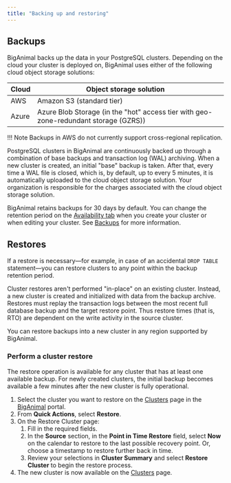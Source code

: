 ```yaml
---
title: "Backing up and restoring"
---
```


## Backups 

BigAnimal backs up the data in your PostgreSQL clusters. Depending on the cloud your cluster is deployed on, BigAnimal uses either of the following cloud object storage solutions:

| Cloud | Object storage solution                                                        |   |
|----------------------------|--------------------------------------------------------------------------------------|---|
| AWS                      | Amazon S3  (standard tier)                                                                          |   |
| Azure                        | Azure Blob Storage (in the "hot" access tier with geo-zone-redundant storage (GZRS)) |   |


!!! Note
    Backups in AWS do not currently support cross-regional replication.

PostgreSQL clusters in BigAnimal are continuously backed up through a combination of base backups and transaction log (WAL) archiving. When a new cluster is created, an initial "base" backup is taken. After that, every time a WAL file is closed, which is, by default, up to every 5 minutes, it is automatically uploaded to the cloud object storage solution. Your organization is responsible for the charges associated with the cloud object storage solution.

BigAnimal retains backups for 30 days by default. You can change the retention period on the [Availability tab](../getting_started/creating_a_cluster/#availability-tab) when you create your cluster or when editing your cluster. See [Backups](../getting_started/creating_a_cluster/#backups) for more information.


    

## Restores

If a restore is necessary—for example, in case of an accidental `DROP TABLE` statement—you can restore clusters to any point within the backup retention period.


Cluster restores aren't performed "in-place" on an existing cluster. Instead, a new cluster is created and initialized with data from the backup archive. Restores must replay the transaction logs between the most recent full database backup and the target restore point. Thus restore times (that is, RTO) are dependent on the write activity in the source cluster.

You can restore backups into a new cluster in any region supported by BigAnimal.

### Perform a cluster restore
The restore operation is available for any cluster that has at least one available backup. For newly created clusters, the initial backup becomes available a few minutes after the new cluster is fully operational.
1.  Select the cluster you want to restore on the [Clusters](https://portal.biganimal.com/clusters) page in the [BigAnimal](https://portal.biganimal.com) portal. 
2.  From **Quick Actions**, select **Restore**.
3.  On the Restore Cluster page: 
    1.  Fill in the required fields.
    2.  In the **Source** section, in the **Point in Time Restore** field, select **Now** on the calendar to restore to the last possible recovery point. Or, choose a timestamp to restore further back in time. 
    3.  Review your selections in **Cluster Summary** and select **Restore Cluster** to begin the restore process.  
4.  The new cluster is now available on the [Clusters](https://portal.biganimal.com/clusters) page.
